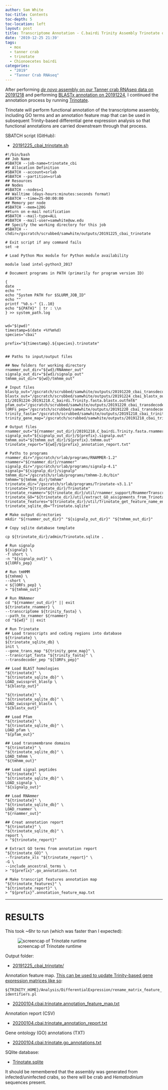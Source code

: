 ```yaml
---
author: Sam White
toc-title: Contents
toc-depth: 5
toc-location: left
layout: post
title: Transcriptome Annotation - C.bairdi Trinity Assembly Trinotate on Mox
date: '2019-12-25 21:39'
tags:
  - mox
  - tanner crab
  - trinotate
  - Chionoecetes bairdi
categories:
  - "2019"
  - "Tanner Crab RNAseq"
---
```

After performing [_de novo_ assembly on our Tanner crab RNAseq data on 20191218](https://robertslab.github.io/sams-notebook/posts/2019/2019-12-18-Transcriptome-Assembly-C.bairdi-Trimmed-RNAseq-Using-Trinity-on-Mox/) and performing [BLASTx annotation on 20191224](https://robertslab.github.io/sams-notebook/2019/12/24/Transcriptome-Annotation-C.bairdi-Trinity-Assembly-BLASTx-on-Mox/), I continued the annotation process by running [Trinotate](https://github.com/Trinotate/Trinotate.github.io/wiki).

Trinotate will perform functional annotation of the transcriptome assembly, including GO terms and an annotation feature map that can be used in subsequent Trinity-based differential gene expression analysis so that functional annotations are carried downstream through that process.

SBATCH script (GitHub):

- [20191225_cbai_trinotate.sh](https://github.com/RobertsLab/sams-notebook/blob/master/sbatch_scripts/20191225_cbai_trinotate.sh)

```shell
#!/bin/bash
## Job Name
#SBATCH --job-name=trinotate_cbi
## Allocation Definition
#SBATCH --account=srlab
#SBATCH --partition=srlab
## Resources
## Nodes
#SBATCH --nodes=1
## Walltime (days-hours:minutes:seconds format)
#SBATCH --time=25-00:00:00
## Memory per node
#SBATCH --mem=120G
##turn on e-mail notification
#SBATCH --mail-type=ALL
#SBATCH --mail-user=samwhite@uw.edu
## Specify the working directory for this job
#SBATCH --chdir=/gscratch/scrubbed/samwhite/outputs/20191225_cbai_trinotate

# Exit script if any command fails
set -e

# Load Python Mox module for Python module availability

module load intel-python3_2017

# Document programs in PATH (primarily for program version ID)

{
date
echo ""
echo "System PATH for $SLURM_JOB_ID"
echo ""
printf "%0.s-" {1..10}
echo "${PATH}" | tr : \\n
} >> system_path.log


wd="$(pwd)"
timestamp=$(date +%Y%m%d)
species="cbai"

prefix="${timestamp}.${species}.trinotate"


## Paths to input/output files

## New folders for working directory
rnammer_out_dir="${wd}/RNAmmer_out"
signalp_out_dir="${wd}/signalp_out"
tmhmm_out_dir="${wd}/tmhmm_out"

# Input files
blastp_out="/gscratch/scrubbed/samwhite/outputs/20191220_cbai_transdecoder/blastp_out/20191220.cbai.blastp.outfmt6"
blastx_out="/gscratch/scrubbed/samwhite/outputs/20191224_cbai_blastx_outfmt-11/20191224-20191218.C_bairdi.Trinity.fasta.blastx.outfmt6"
pfam_out="/gscratch/scrubbed/samwhite/outputs/20191220_cbai_transdecoder/pfam_out/20191220.cbai.pfam.domtblout"
lORFs_pep="/gscratch/scrubbed/samwhite/outputs/20191220_cbai_transdecoder/20191218.C_bairdi.Trinity.fasta.transdecoder_dir/longest_orfs.pep"
trinity_fasta="/gscratch/scrubbed/samwhite/outputs/20191218_cbai_trinity_RNAseq/trinity_out_dir/20191218.C_bairdi.Trinity.fasta"
trinity_gene_map="/gscratch/scrubbed/samwhite/outputs/20191218_cbai_trinity_RNAseq/trinity_out_dir/20191218.C_bairdi.Trinity.fasta.gene_trans_map"

# Output files
rnammer_out="${rnammer_out_dir}/20191218.C_bairdi.Trinity.fasta.rnammer.gff"
signalp_out="${signalp_out_dir}/${prefix}.signalp.out"
tmhmm_out="${tmhmm_out_dir}/${prefix}.tmhmm.out"
trinotate_report="${wd}/${prefix}_annotation_report.txt"

# Paths to programs
rnammer_dir="/gscratch/srlab/programs/RNAMMER-1.2"
rnammer="${rnammer_dir}/rnammer"
signalp_dir="/gscratch/srlab/programs/signalp-4.1"
signalp="${signalp_dir}/signalp"
tmhmm_dir="/gscratch/srlab/programs/tmhmm-2.0c/bin"
tmhmm="${tmhmm_dir}/tmhmm"
trinotate_dir="/gscratch/srlab/programs/Trinotate-v3.1.1"
trinotate="${trinotate_dir}/Trinotate"
trinotate_rnammer="${trinotate_dir}/util/rnammer_support/RnammerTranscriptome.pl"
trinotate_GO="${trinotate_dir}/util/extract_GO_assignments_from_Trinotate_xls.pl"
trinotate_features="${trinotate_dir}/util/Trinotate_get_feature_name_encoding_attributes.pl"
trinotate_sqlite_db="Trinotate.sqlite"

# Make output directories
mkdir "${rnammer_out_dir}" "${signalp_out_dir}" "${tmhmm_out_dir}"

# Copy sqlite database template

cp ${trinotate_dir}/admin/Trinotate.sqlite .

# Run signalp
${signalp} \
-f short \
-n "${signalp_out}" \
${lORFs_pep}

# Run tmHMM
${tmhmm} \
--short \
< ${lORFs_pep} \
> "${tmhmm_out}"

# Run RNAmmer
cd "${rnammer_out_dir}" || exit
${trinotate_rnammer} \
--transcriptome ${trinity_fasta} \
--path_to_rnammer ${rnammer}
cd "${wd}" || exit

# Run Trinotate
## Load transcripts and coding regions into database
${trinotate} \
${trinotate_sqlite_db} \
init \
--gene_trans_map "${trinity_gene_map}" \
--transcript_fasta "${trinity_fasta}" \
--transdecoder_pep "${lORFs_pep}"

## Load BLAST homologies
"${trinotate}" \
"${trinotate_sqlite_db}" \
LOAD_swissprot_blastp \
"${blastp_out}"

"${trinotate}" \
"${trinotate_sqlite_db}" \
LOAD_swissprot_blastx \
"${blastx_out}"

## Load Pfam
"${trinotate}" \
"${trinotate_sqlite_db}" \
LOAD_pfam \
"${pfam_out}"

## Load transmembrane domains
"${trinotate}" \
"${trinotate_sqlite_db}" \
LOAD_tmhmm \
"${tmhmm_out}"

## Load signal peptides
"${trinotate}" \
"${trinotate_sqlite_db}" \
LOAD_signalp \
"${signalp_out}"

## Load RNAmmer
"${trinotate}" \
"${trinotate_sqlite_db}" \
LOAD_rnammer \
"${rnammer_out}"

## Creat annotation report
"${trinotate}" \
"${trinotate_sqlite_db}" \
report \
> "${trinotate_report}"

# Extract GO terms from annotation report
"${trinotate_GO}" \
--Trinotate_xls "${trinotate_report}" \
-G \
--include_ancestral_terms \
> "${prefix}".go_annotations.txt

# Make transcript features annotation map
"${trinotate_features}" \
"${trinotate_report}" \
> "${prefix}".annotation_feature_map.txt
```


---

# RESULTS

This took ~6hr to run (which was faster than I expected):

![screencap of Trinotate runtime](https://github.com/RobertsLab/sams-notebook/blob/master/images/screencaps/20191225_cbai_trinotate_runtime.png?raw=true)

Output folder:

- [20191225_cbai_trinotate/](https://gannet.fish.washington.edu/Atumefaciens/20191225_cbai_trinotate/)


Annotation feature map. [This can be used to update Trinity-based gene expression matrices like so](https://github.com/trinityrnaseq/trinityrnaseq/wiki/Functional-Annotation-of-Transcripts):

```${TRINITY_HOME}/Analysis/DifferentialExpression/rename_matrix_feature_identifiers.pl```

- [20200104.cbai.trinotate.annotation_feature_map.txt](https://gannet.fish.washington.edu/Atumefaciens/20191225_cbai_trinotate/20200104.cbai.trinotate.annotation_feature_map.txt)

Annotation report (CSV)

- [20200104.cbai.trinotate_annotation_report.txt](https://gannet.fish.washington.edu/Atumefaciens/20191225_cbai_trinotate/20200104.cbai.trinotate_annotation_report.txt)

Gene ontology (GO) annotations (TXT)

- [20200104.cbai.trinotate.go_annotations.txt](https://gannet.fish.washington.edu/Atumefaciens/20191225_cbai_trinotate/20200104.cbai.trinotate.go_annotations.txt)

SQlite database:

- [Trinotate.sqlite](https://gannet.fish.washington.edu/Atumefaciens/20191225_cbai_trinotate/Trinotate.sqlite)


It should be remembered that the assembly was generated from infected/uninfected crabs, so there will be crab and _Hematodinium_ sequences present.
